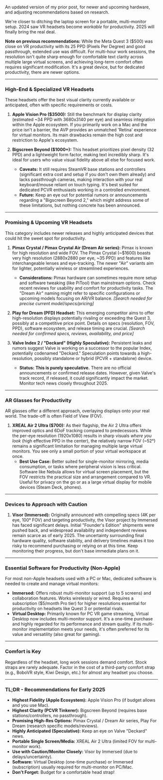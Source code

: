 An updated version of <Link to="/blog/20240131-vr-ar-work">my prior post</Link>, for newer and upcoming hardware, and adjusting recommendations based on research.

We're closer to ditching the laptop screen for a portable, multi-monitor setup. 2024 saw VR headsets become *workable* for productivity. 2025 will finally bring the real deal.

**Note on previous recommendations:** While the Meta Quest 3 ($500) was close on VR productivity with its 25 PPD (Pixels Per Degree) and good passthrough, extended use was difficult. For multi-hour work sessions, the resolution isn't quite sharp enough for comfortable text clarity across multiple large virtual screens, and achieving long-term comfort often requires significant modification. It's a great device, but for dedicated productivity, there are newer options.

---

### High-End & Specialized VR Headsets

These headsets offer the best visual clarity currently available or anticipated, often with specific requirements or costs.

1.  **Apple Vision Pro ($3500):** Still the benchmark for display clarity (estimated ~34 PPD with 3680x3140 per eye) and seamless integration within the Apple ecosystem. If you primarily work on a Mac and the price isn't a barrier, the AVP provides an unmatched 'Retina' experience for virtual monitors. Its main drawbacks remain the high cost and restriction to Apple's ecosystem.

2.  **Bigscreen Beyond ($1000+):** This headset prioritizes pixel density (32 PPD) and a lightweight form factor, making text incredibly sharp. It's ideal for users who value visual fidelity above all else for focused work.
    *   **Caveats:** It still requires SteamVR base stations and controllers (significant extra cost and setup if you don't own them already) and lacks passthrough cameras, making interaction with your real keyboard/mouse reliant on touch typing. It's best suited for dedicated PCVR enthusiasts working in a controlled environment.
    *   **Future:** Keep an eye out for potential rumors or announcements regarding a "Bigscreen Beyond 2," which might address some of these limitations, but nothing concrete has been announced.

---

### Promising & Upcoming VR Headsets

This category includes newer releases and highly anticipated devices that could hit the sweet spot for productivity.

1.  **Pimax Crystal / Pimax Crystal Air (Dream Air series):** Pimax is known for high resolution and wide FOV. The Pimax Crystal (~$1600) boasts very high resolution (2880x2880 per eye, ~35 PPD) and features like interchangeable lenses and eye-tracking. The newer "Air" variants aim for lighter, potentially wireless or streamlined experiences.
    *   **Considerations:** Pimax hardware can sometimes require more setup and software tweaking (like PiTool) than mainstream options. Check recent reviews for usability and comfort for productivity tasks. The "Dream Air" naming might refer to specific configurations or upcoming models focusing on AR/VR balance. *[Search needed for precise current model/specs/pricing]*

2.  **Play for Dream (PFD) Headset:** This emerging competitor aims to offer high-resolution displays potentially rivaling or exceeding the Quest 3, possibly at a competitive price point. Details on specs (resolution, FOV, PPD), software ecosystem, and release timing are crucial. *[Search needed for confirmed specs, reviews, availability, and price]*

3.  **Valve Index 2 / "Deckard" (Highly Speculative):** Persistent leaks and rumors suggest Valve is working on a successor to the popular Index, potentially codenamed "Deckard." Speculation points towards a high-resolution, possibly standalone or hybrid (PCVR + standalone) device.
    *   **Status:** **This is purely speculative.** There are no official announcements or confirmed release dates. However, given Valve's track record, if released, it could significantly impact the market. Monitor tech news closely throughout 2025.

---

### AR Glasses for Productivity

AR glasses offer a different approach, overlaying displays onto your real world. The trade-off is often Field of View (FOV).

1.  **XREAL Air 2 Ultra ($700):** As their flagship, the Air 2 Ultra offers improved optics and 6DoF tracking compared to predecessors. While the per-eye resolution (1920x1080) results in sharp visuals *where you look* (high effective PPD in the center), the relatively narrow FOV (~52°) remains a significant limitation for managing multiple large virtual monitors. You see only a small portion of your virtual workspace at once.
    *   **Best Use Case:** Better suited for single-monitor mirroring, media consumption, or tasks where peripheral vision is less critical. Software like Nebula allows for virtual screen placement, but the FOV restricts the practical size and arrangement compared to VR. Useful for privacy on the go or as a large virtual display for mobile devices (Steam Deck, phones).

---

### Devices to Approach with Caution

1.  **Visor (Immersed):** Originally announced with compelling specs (4K per eye, 100° FOV) and targeting productivity, the Visor project by Immersed has faced significant delays. Initial "Founder's Edition" shipments were pushed back, and widespread availability and independent reviews remain scarce as of early 2025. The uncertainty surrounding final hardware quality, software stability, and delivery timelines makes it too risky to recommend purchasing or relying on at this time. Keep monitoring their progress, but don't base immediate plans on it.

---

### Essential Software for Productivity (Non-Apple)

For most non-Apple headsets used with a PC or Mac, dedicated software is needed to create and manage virtual monitors:

*   **Immersed:** Offers robust multi-monitor support (up to 5 screens) and collaboration features. Works wirelessly or wired. Requires a subscription ($5/month Pro tier) for higher resolutions essential for productivity on headsets like Quest 3 or potential rivals.
*   **Virtual Desktop:** Primarily known for PC VR game streaming, Virtual Desktop now includes multi-monitor support. It's a one-time purchase and highly regarded for its performance and stream quality. If its multi-monitor implementation meets your needs, it's often preferred for its value and versatility (also great for gaming).

---

### Comfort is Key

Regardless of the headset, long work sessions demand comfort. Stock straps are rarely adequate. Factor in the cost of a third-party comfort strap (e.g., BoboVR style, Kiwi Design, etc.) for almost any headset you choose.

---

### TL;DR - Recommendations for Early 2025

*   **Highest Fidelity (Apple Ecosystem):** Apple Vision Pro (if budget allows and you use Mac).
*   **Highest Clarity (PCVR Tinkerer):** Bigscreen Beyond (requires base stations/controllers, no passthrough).
*   **Promising High-Res Options:** Pimax Crystal / Dream Air series, Play For Dream (research specific models/reviews).
*   **Highly Anticipated (Speculative):** Keep an eye on Valve "Deckard" news.
*   **Portable Single Screen/Media:** XREAL Air 2 Ultra (limited FOV for multi-monitor work).
*   **Use with Caution/Monitor Closely:** Visor by Immersed (due to delays/uncertainty).
*   **Software:** Virtual Desktop (one-time purchase) or Immersed (subscription) usually required for multi-monitor on PC/Mac.
*   **Don't Forget:** Budget for a comfortable head strap!